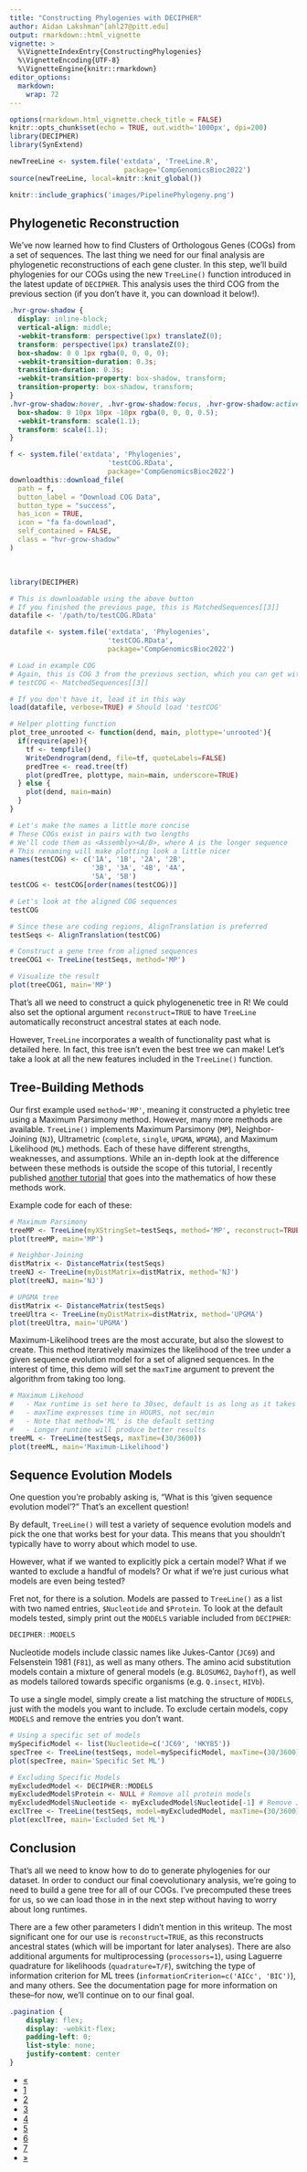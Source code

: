 ```yaml
---
title: "Constructing Phylogenies with DECIPHER"
author: Aidan Lakshman^[ahl27@pitt.edu]
output: rmarkdown::html_vignette
vignette: >
  %\VignetteIndexEntry{ConstructingPhylogenies}
  %\VignetteEncoding{UTF-8}
  %\VignetteEngine{knitr::rmarkdown}
editor_options: 
  markdown: 
    wrap: 72
---
```


```r
options(rmarkdown.html_vignette.check_title = FALSE)
knitr::opts_chunk$set(echo = TRUE, out.width='1000px', dpi=200)
library(DECIPHER)
library(SynExtend)

newTreeLine <- system.file('extdata', 'TreeLine.R', 
                            package='CompGenomicsBioc2022')
source(newTreeLine, local=knitr::knit_global())
```

```r
knitr::include_graphics('images/PipelinePhylogeny.png')
```

## Phylogenetic Reconstruction

We've now learned how to find Clusters of Orthologous Genes (COGs) from a set of 
sequences. The last thing we need for our final analysis are phylogenetic 
reconstructions of each gene cluster. In this step, we'll build phylogenies for
our COGs using the new `TreeLine()` function introduced in the latest update 
of `DECIPHER`. This analysis uses the third COG from the previous section
(if you don't have it, you can download it below!).


```css
.hvr-grow-shadow {
  display: inline-block;
  vertical-align: middle;
  -webkit-transform: perspective(1px) translateZ(0);
  transform: perspective(1px) translateZ(0);
  box-shadow: 0 0 1px rgba(0, 0, 0, 0);
  -webkit-transition-duration: 0.3s;
  transition-duration: 0.3s;
  -webkit-transition-property: box-shadow, transform;
  transition-property: box-shadow, transform;
}
.hvr-grow-shadow:hover, .hvr-grow-shadow:focus, .hvr-grow-shadow:active {
  box-shadow: 0 10px 10px -10px rgba(0, 0, 0, 0.5);
  -webkit-transform: scale(1.1);
  transform: scale(1.1);
}
```
```r
f <- system.file('extdata', 'Phylogenies',
                        'testCOG.RData',
                        package='CompGenomicsBioc2022')
downloadthis::download_file(
  path = f,
  button_label = "Download COG Data",
  button_type = "success",
  has_icon = TRUE,
  icon = "fa fa-download",
  self_contained = FALSE,
  class = "hvr-grow-shadow"
)
```

&nbsp;

```r
library(DECIPHER)

# This is downloadable using the above button
# If you finished the previous page, this is MatchedSequences[[3]]
datafile <- '/path/to/testCOG.RData'
```

```r
datafile <- system.file('extdata', 'Phylogenies',
                        'testCOG.RData',
                        package='CompGenomicsBioc2022')
```

```r
# Load in example COG 
# Again, this is COG 3 from the previous section, which you can get with:
# testCOG <- MatchedSequences[[3]]

# If you don't have it, load it in this way
load(datafile, verbose=TRUE) # Should load 'testCOG'

# Helper plotting function
plot_tree_unrooted <- function(dend, main, plottype='unrooted'){
  if(require(ape)){
    tf <- tempfile()
    WriteDendrogram(dend, file=tf, quoteLabels=FALSE)
    predTree <- read.tree(tf)
    plot(predTree, plottype, main=main, underscore=TRUE)
  } else {
    plot(dend, main=main)
  }
}

# Let's make the names a little more concise
# These COGs exist in pairs with two lengths
# We'll code them as <Assembly><A/B>, where A is the longer sequence
# This renaming will make plotting look a little nicer
names(testCOG) <- c('1A', '1B', '2A', '2B',
                    '3B', '3A', '4B', '4A', 
                    '5A', '5B')
testCOG <- testCOG[order(names(testCOG))]
```
```r
# Let's look at the aligned COG sequences
testCOG
```
```r
# Since these are coding regions, AlignTranslation is preferred
testSeqs <- AlignTranslation(testCOG)

# Construct a gene tree from aligned sequences
treeCOG1 <- TreeLine(testSeqs, method='MP')

# Visualize the result
plot(treeCOG1, main='MP')
```

That's all we need to construct a quick phylogenenetic tree in R! We could also set
the optional argument `reconstruct=TRUE` to have `TreeLine` automatically reconstruct ancestral states 
at each node.

However, `TreeLine` incorporates a wealth of functionality past what is detailed here. 
In fact, this tree isn't even the best tree we can make! Let's take a look at all 
the new features included in the `TreeLine()` function.

## Tree-Building Methods

Our first example used `method='MP'`, meaning it constructed a phyletic tree
using a Maximum Parsimony method. However, many more methods are available. 
`TreeLine()` implements Maximum Parsimony (`MP`), Neighbor-Joining (`NJ`), 
Ultrametric (`complete`, `single`, `UPGMA`, `WPGMA`), and Maximum Likelihood (`ML`)
methods. Each of these have different strengths, weaknesses, and assumptions. While
an in-depth look at the difference between these methods is outside the scope of
this tutorial, I recently published [another tutorial](https://www.ahl27.com/IntroPhylogenetics/)
that goes into the mathematics of how these methods work.

Example code for each of these:
```r
# Maximum Parsimony
treeMP <- TreeLine(myXStringSet=testSeqs, method='MP', reconstruct=TRUE)
plot(treeMP, main='MP')
```
```r
# Neighbor-Joining
distMatrix <- DistanceMatrix(testSeqs)
treeNJ <- TreeLine(myDistMatrix=distMatrix, method='NJ')
plot(treeNJ, main='NJ')
```
```r
# UPGMA tree
distMatrix <- DistanceMatrix(testSeqs)
treeUltra <- TreeLine(myDistMatrix=distMatrix, method='UPGMA')
plot(treeUltra, main='UPGMA')
```

Maximum-Likelihood trees are the most accurate, but also the slowest to create. 
This method iteratively maximizes the likelihood of the tree under a given sequence
evolution model for a set of aligned sequences. In the interest of time, this 
demo will set the `maxTime` argument to prevent the algorithm from taking too long.

```r
# Maximum Likehood
#   - Max runtime is set here to 30sec, default is as long as it takes
#   - maxTime expresses time in HOURS, not sec/min
#   - Note that method='ML' is the default setting
#   - Longer runtime will produce better results
treeML <- TreeLine(testSeqs, maxTime=(30/3600))
plot(treeML, main='Maximum-Likelihood')
```

## Sequence Evolution Models

One question you're probably asking is, "What is this 'given sequence evolution
model'?" That's an excellent question!

By default, `TreeLine()` will test a variety
of sequence evolution models and pick the one that works best for your data. 
This means that you shouldn't typically have to worry about which model to use.

However, what if we wanted to explicitly pick a certain model? What if we wanted
to exclude a handful of models? Or what if we're just curious what models are even
being tested?

Fret not, for there is a solution. Models are passed to `TreeLine()` as a list
with two named entries, `$Nucleotide` and `$Protein`. To look at the default 
models tested, simply print out the `MODELS` variable included from `DECIPHER`:

```r
DECIPHER::MODELS
```

Nucleotide models include classic names like Jukes-Cantor (`JC69`) and Felsenstein
1981 (`F81`), as well as many others. The amino acid substitution models contain
a mixture of general models (e.g. `BLOSUM62`, `Dayhoff`), as well as models tailored
towards specific organisms (e.g. `Q.insect`, `HIVb`).

To use a single model, simply create a list matching the structure of `MODELS`, 
just with the models you want to include. To exclude certain models, copy `MODELS` 
and remove the entries you don't want. 

```r
# Using a specific set of models
mySpecificModel <- list(Nucleotide=c('JC69', 'HKY85'))
specTree <- TreeLine(testSeqs, model=mySpecificModel, maxTime=(30/3600))
plot(specTree, main='Specific Set ML')

# Excluding Specific Models
myExcludedModel <- DECIPHER::MODELS
myExcludedModel$Protein <- NULL # Remove all protein models
myExcludedModel$Nucleotide <- myExcludedModel$Nucleotide[-1] # Remove JC69
exclTree <- TreeLine(testSeqs, model=myExcludedModel, maxTime=(30/3600))
plot(exclTree, main='Excluded Set ML')
```

## Conclusion

That's all we need to know how to do to generate phylogenies for our dataset. 
In order to conduct our final coevolutionary analysis, we're going to need 
to build a gene tree for all of our COGs. I've precomputed these trees for us,
so we can load those in in the next step without having to worry about long runtimes.

There are a few other parameters I didn't mention in this writeup. The most significant
one for our use is `reconstruct=TRUE`, as this reconstructs ancestral states (which
will be important for later analyses). There are also additional arguments for 
multiprocessing (`processors=1`), using Laguerre quadrature for likelihoods 
(`quadrature=T/F`), switching the type of information criterion for ML trees
(`informationCriterion=c('AICc', 'BIC')`), and many others. See the documentation
page for more information on these--for now, we'll continue on to our final goal.

```css
.pagination {
    display: flex;
    display: -webkit-flex;
    padding-left: 0;
    list-style: none;
    justify-content: center
}
```

<div class="center">
  <ul class="pagination pagination-lg">
    <li class="page-item">
      <a class="page-link" href="https://www.ahl27.com/CompGenomicsBioc2022/articles/FindingCOGs.html">&laquo;</a>
    </li>
    <li class="page-item">
      <a class="page-link" href="https://www.ahl27.com/CompGenomicsBioc2022/articles/Setup.html">1</a>
    </li>
    <li class="page-item">
      <a class="page-link" href="https://www.ahl27.com/CompGenomicsBioc2022/articles/LoadingGenomeData.html">2</a>
    </li>
    <li class="page-item">
      <a class="page-link" href="https://www.ahl27.com/CompGenomicsBioc2022/articles/GeneCallingAnnotation.html">3</a>
    </li>
    <li class="page-item">
      <a class="page-link" href="https://www.ahl27.com/CompGenomicsBioc2022/articles/FindingCOGs.html">4</a>
    </li>
    <li class="page-item active">
      <a class="page-link" href="https://www.ahl27.com/CompGenomicsBioc2022/articles/ConstructingPhylogenies.html">5</a>
    </li>
    <li class="page-item">
      <a class="page-link" href="https://www.ahl27.com/CompGenomicsBioc2022/articles/CoevolutionNetworks.html">6</a>
    </li>
    <li class="page-item">
      <a class="page-link" href="https://www.ahl27.com/CompGenomicsBioc2022/articles/Conclusion.html">7</a>
    </li>
    <li class="page-item">
      <a class="page-link" href="https://www.ahl27.com/CompGenomicsBioc2022/articles/CoevolutionNetworks.html">&raquo;</a>
    </li>
  </ul>
</div>